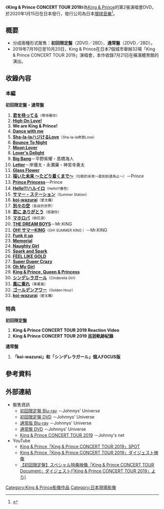 {{Infobox album
|Name=King & Prince CONCERT TOUR 2019
|Type=DVD
|Artist=[[King_&_Prince|King & Prince]]
|Cover=
|Alt=
|Released={{flagicon|JPN}}2020年1月15日<br/>{{flagicon|台湾}}2020年1月17日
|Format=[[DVD|DVD]]
|Genre=[[J-POP|J-POP]]
|Length=
|Label=環球音樂
|Producer=
|Last album=
|This album=[[King_&_Prince_CONCERT_TOUR_2019|King & Prince CONCERT TOUR 2019]]<br />(2020)
|Next album=[[King_&_Prince_CONCERT_TOUR_2020_〜L&〜|King & Prince CONCERT TOUR 2020 〜L&〜]]<br />(2021)
|chart_position=* DVD週榜第1名（Oricon）
* 藍光週榜第1名（Oricon）
|last_album=[[King_&_Prince_First_Concert_Tour_2018|King & Prince First Concert Tour 2018]]<br />(2018)}}

《'''King & Prince CONCERT TOUR 2019'''》為[[King_&_Prince|King & Prince]]的第2張演唱會DVD，於2020年1月15日在日本發行，發行公司為日本[[環球音樂_(日本)|環球音樂]]<ref>{{Cite web|title=【12/11更新!】2nd Live Blu-ray & DVD『King & Prince CONCERT TOUR 2019』2020年1月15日発売決定！|url=https://www.universal-music.co.jp/king-and-prince/news/2019-11-25/|accessdate=2020-12-09|author=|date=2019-12-11|format=|publisher=UNIVERSAL MUSIC JAPAN|language=ja|archive-date=2021-01-03|archive-url=https://web.archive.org/web/20210103155750/https://www.universal-music.co.jp/king-and-prince/news/2019-11-25/|dead-url=no}}</ref>。

== 概要 ==
* 分成兩種形式販售：'''初回限定盤'''（2DVD／2BD）、'''通常盤'''（2DVD／2BD）。
* 2019年7月19日至10月20日，King & Prince在日本7個城市舉辦32場「King & Prince CONCERT TOUR 2019」演唱會，本作收錄7月21日在橫濱體育館的演出。

== 收錄內容 ==

=== 本編 ===
'''初回限定盤・通常盤'''
#'''[[等待著你|君を待ってる]]'''<small>（等待著你）</small>
#'''[[Memorial|High On Love!]]'''
#'''We are King & Prince!'''
#'''[[King_&_Prince_(專輯)|Dance with me]]'''
#'''[[King_&_Prince_(專輯)|Sha-la-laハジけるLove]]'''<small>（Sha-la-la奔放Love）</small>
#'''[[King_&_Prince_(專輯)|Bounce To Night]]'''
#'''[[King_&_Prince_(專輯)|Moon Lover]]'''
#'''[[Memorial|Lover's Delight]]'''
#'''[[King_&_Prince_(專輯)|Big Bang]]'''－平野紫耀・髙橋海人
#'''[[King_&_Prince_(專輯)|Letter]]'''－岸優太・永瀬廉・神宮寺勇太
#'''[[Memorial|Glass Flower]]'''
#'''[[King_&_Prince_(專輯)|描いた未来 ～たどり着くまで～]]'''<small>（勾勒的未來～直到到達為止～）</small>－Prince
#'''[[King_&_Prince_(專輯)|Prince Princess]]'''－Prince
#'''[[King_&_Prince_(專輯)|Hello!!!ハルイロ]]'''<small>（Hello!!!春色）</small>
#'''[[King_&_Prince_(專輯)|サマー・ステーション]]'''<small>（Summer Station）</small>
#'''[[愛太難|koi-wazurai]]'''<small>（愛太難）</small>
#'''[[King_&_Prince_(專輯)|別々の空]]'''<small>（各自的世界）</small>
#'''[[King_&_Prince_(專輯)|君に ありがとう]]'''<small>（感謝你）</small>
#'''[[King_&_Prince_(專輯)|マホロバ]]'''<small>（桃花源）</small>
#'''[[King_&_Prince_(專輯)|THE DREAM BOYS]]'''－Mr.KING
#'''[[King_&_Prince_(專輯)|OH! サマーKING]]'''<small>（OH! SUMMER KING ）</small>－Mr.KING
#'''[[Cinderella_Girl|Funk it up]]'''
#'''[[Memorial|Memorial]]'''
#'''[[King_&_Prince_(專輯)|Naughty Girl]]'''
#'''[[等待著你|Spark and Spark]]'''
#'''[[King_&_Prince_(專輯)|FEEL LIKE GOLD]]'''
#'''[[King_&_Prince_(專輯)|Super Duper Crazy]]'''
#'''[[愛太難|Oh My Girl]]'''
#'''[[King_&_Prince_(專輯)|King & Prince, Queen & Princess]]'''
#'''[[Cinderella_Girl|シンデレラガール]]'''<small>（Cinderella Girl）</small>
#'''[[等待著你|風に乗れ]]'''<small>（乘著風）</small>
#'''[[Mazy_Night|ゴールデンアワー]]'''<small>（Golden Hour）</small>
#'''[[愛太難|koi-wazurai]]'''<small>（愛太難）</small>

=== 特典 ===
'''初回限定盤'''
#'''King & Prince CONCERT TOUR 2019 Reaction Video'''
#'''King & Prince CONCERT TOUR 2019 巡迴軌跡紀錄'''
'''通常盤'''
#'''「koi-wazurai」和「シンデレラガール」個人FOCUS版'''

== 參考資料 ==
<references />

== 外部連結 ==
* 販售資訊
** [https://www.universal-music.co.jp/king-and-prince/products/upxj-9003/ 初回限定盤 Blu-ray] {{Wayback|url=https://www.universal-music.co.jp/king-and-prince/products/upxj-9003/ |date=20210302145615 }}－Johnnys' Universe
** [https://www.universal-music.co.jp/king-and-prince/products/upbj-9003/ 初回限定盤 DVD] {{Wayback|url=https://www.universal-music.co.jp/king-and-prince/products/upbj-9003/ |date=20210303111233 }}－Johnnys' Universe
** [https://www.universal-music.co.jp/king-and-prince/products/upxj-1002/ 通常版 Blu-ray] {{Wayback|url=https://www.universal-music.co.jp/king-and-prince/products/upxj-1002/ |date=20210303125346 }}－Johnnys' Universe
** [https://www.universal-music.co.jp/king-and-prince/products/upbj-1003/ 通常盤 DVD] {{Wayback|url=https://www.universal-music.co.jp/king-and-prince/products/upbj-1003/ |date=20210303124714 }}－Johnnys' Universe
** [https://www.johnnys-net.jp/page?id=discoDetail&artist=41&data=2282 King & Prince CONCERT TOUR 2019] {{Wayback|url=https://www.johnnys-net.jp/page?id=discoDetail&artist=41&data=2282 |date=20201212082600 }}－Johnny's net
*YouTube
** [https://www.youtube.com/watch?v=9b-wkdgdPBQ King & Prince「King & Prince CONCERT TOUR 2019」SPOT] {{Wayback|url=https://www.youtube.com/watch?v=9b-wkdgdPBQ |date=20210113171658 }}
** [https://www.youtube.com/watch?v=zuOWBUIIlHA King & Prince「King & Prince CONCERT TOUR 2019」ダイジェスト映像] {{Wayback|url=https://www.youtube.com/watch?v=zuOWBUIIlHA |date=20201229204221 }}
** [https://www.youtube.com/watch?v=jqTzWXnOQDw 【初回限定盤】スペシャル特典映像「King & Prince CONCERT TOUR Document」ダイジェスト(「King & Prince CONCERT TOUR 2019」より)] {{Wayback|url=https://www.youtube.com/watch?v=jqTzWXnOQDw |date=20210202115551 }}
{{King & Prince}}
[[Category:King_&_Prince影像作品|Category:King & Prince影像作品]]
[[Category:日本現場影像|Category:日本現場影像]]